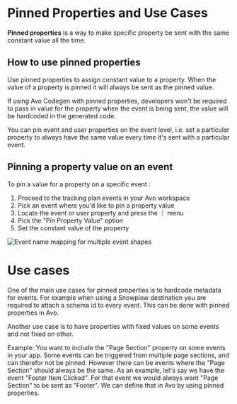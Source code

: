 # Pinned Properties and Use Cases

**Pinned properties** is a way to make specific property be sent with the same constant value all the time.

## How to use pinned properties

Use pinned properties to assign constant value to a property. When the value of a property is pinned it will always be sent as the pinned value.

If using Avo Codegen with pinned properties, developers won't be required to pass in value for the property when the event is being sent, the value will be hardcoded in the generated code.

You can pin event and user properties on the event level, i.e. set a particular property to always have the same value every time it's sent with a particular event.

## Pinning a property value on an event

To pin a value for a property on a specific event :

1. Proceed to the tracking plan events in your Avo workspace
2. Pick an event where you'd like to pin a property value
3. Locate the event or user property and press the ⋮ menu
4. Pick the "Pin Property Value" option
5. Set the constant value of the property

![Event name mapping for multiple event shapes](/images/best-practices/pinned-properties/pinned-prop-per-event.png)

# Use cases

One of the main use cases for pinned properties is to hardcode metadata for events. For example when using a Snowplow destination you are required to attach a schema id to every event. This can be done with pinned properties in Avo.

Another use case is to have properties with fixed values on some events and not fixed on other.

Example: You want to include the "Page Section" property on some events in your app. Some events can be triggered from multiple page sections, and can therefor not be pinned. However there can be events where the "Page Section" should always be the same. As an example, let's say we have the event "Footer Item Clicked". For that event we would always want "Page Section" to be sent as "Footer". We can define that in Avo by using pinned properties.

[//]: # 'TODO when objects feature flag is lifted: docs about pinning a property field in a property of type object globally and per event'
